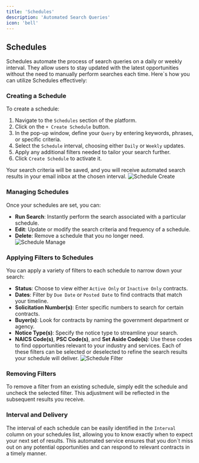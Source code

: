 ```yaml
---
title: 'Schedules'
description: 'Automated Search Queries'
icon: 'bell'
---
```

## Schedules

Schedules automate the process of search queries on a daily or weekly interval. They allow users to stay updated with the latest opportunities without the need to manually perform searches each time. Here`s how you can utilize Schedules effectively:

### Creating a Schedule

To create a schedule:

1. Navigate to the `Schedules` section of the platform.
2. Click on the `+ Create Schedule` button.
3. In the pop-up window, define your `Query` by entering keywords, phrases, or specific criteria.
4. Select the `Schedule` interval, choosing either `Daily` or `Weekly` updates.
5. Apply any additional filters needed to tailor your search further.
6. Click `Create Schedule` to activate it.

Your search criteria will be saved, and you will receive automated search results in your email inbox at the chosen interval.
![Schedule Create](/images/create-schedule.png)

### Managing Schedules

Once your schedules are set, you can:

- **Run Search**: Instantly perform the search associated with a particular schedule.
- **Edit**: Update or modify the search criteria and frequency of a schedule.
- **Delete**: Remove a schedule that you no longer need.
![Schedule Manage](/images/schedule-manage.png)

### Applying Filters to Schedules

You can apply a variety of filters to each schedule to narrow down your search:
- **Status**: Choose to view either `Active Only` or `Inactive Only` contracts.
- **Dates**: Filter by `Due Date` or `Posted Date` to find contracts that match your timeline.
- **Solicitation Number(s)**: Enter specific numbers to search for certain contracts.
- **Buyer(s)**: Look for contracts by naming the government department or agency.
- **Notice Type(s)**: Specify the notice type to streamline your search.
- **NAICS Code(s)**, **PSC Code(s)**, and **Set Aside Code(s)**: Use these codes to find opportunities relevant to your industry and services.
Each of these filters can be selected or deselected to refine the search results your schedule will deliver.
![Schedule Filter](/images/schedule-filter.png)

### Removing Filters

To remove a filter from an existing schedule, simply edit the schedule and uncheck the selected filter. This adjustment will be reflected in the subsequent results you receive.

### Interval and Delivery

The interval of each schedule can be easily identified in the `Interval` column on your schedules list, allowing you to know exactly when to expect your next set of results. This automated service ensures that you don`t miss out on any potential opportunities and can respond to relevant contracts in a timely manner.
